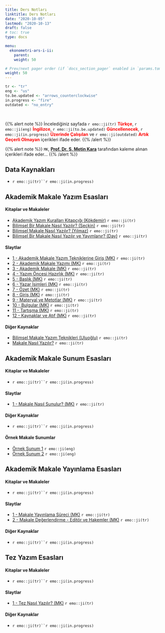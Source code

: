 ```yaml
---
title: Ders Notları
linktitle: Ders Notları
date: "2020-10-05"
lastmod: "2020-10-13"
draft: false
# toc: true
type: docs

menu:
  ekonometri-ars-i-ii:
    parent: 
    weight: 50

# Prev/next pager order (if `docs_section_pager` enabled in `params.toml`)
weight: 50
---
```


```r
tr <- "tr"
eng <- "us"
to.be.updated <- "arrows_counterclockwise"
in.progress <- "fire"
outdated <- "no_entry"
```

<br>

{{% alert note %}}
İncelediğiniz sayfada `r emo::ji(tr)` <font color="red">**Türkçe**</font>, `r emo::ji(eng)` <font color="red">**İngilizce**</font>, `r emo::ji(to.be.updated)` <font color="red">**Güncellenecek**</font>, `r emo::ji(in.progress)` <font color="red">**Üzerinde Çalışılan**</font> ve `r emo::ji(outdated)` <font color="red">**Artık Geçerli Olmayan**</font> içerikleri ifade eder.
{{% /alert %}}

{{% alert note %}}
`MK`, <font color="red">**[Prof. Dr. Ş. Metin Kara](https://scholar.google.com/citations?user=U45CVc0AAAAJ&hl=tr)**</font> tarafından kaleme alınan içerikleri ifade eder...
{{% /alert %}}

## Data Kaynakları
- `r emo::ji(tr)``r emo::ji(in.progress)`

## Akademik Makale Yazım Esasları
#### Kitaplar ve Makaleler
- [Akademik Yazım Kuralları Kitapçığı (Kökdemir)](`r paste0(ekonometri.ars.path, "Kokdemir__Akademik Yazim Kurallari Kitapcigi.pdf")`) `r emo::ji(tr)`
- [Bilimsel Bir Makale Nasıl Yazılır? (Seçkin)](`r paste0(ekonometri.ars.path, "Seckin-(2003a)-Bilimsel Bir Makale Nasil Yazilir-(article).pdf")`) `r emo::ji(tr)`
- [Bilimsel Makale Nasıl Yazılır? (Yılmaz)](`r paste0(ekonometri.ars.path, "Yilmaz-(2005a)-Bilimsel Makale Nasil Yazilir-(article).pdf")`) `r emo::ji(tr)`
- [Bilimsel Bir Makale Nasıl Yazılır ve Yayımlanır? (Day)](`r paste0(ekonometri.ars.path, "Day__Bilimsel Bir Makale Nasil Yazilir ve Yayimlanir.pdf")`) `r emo::ji(tr)`

#### Slaytlar
- [1 - Akademik Makale Yazım Tekniklerine Giriş (MK)](`r paste0(ekonometri.ars.path, "1 - Akademik Makale Yazim Tekniklerine Giris.ppt")`) `r emo::ji(tr)`
- [2 - Akademik Makale Yazımı (MK)](`r paste0(ekonometri.ars.path, "2 - Akademik Makale Yazimi.ppt")`) `r emo::ji(tr)`
- [3 - Akademik Makale (MK)](`r paste0(ekonometri.ars.path, "3 - Akademik Makale.ppt")`) `r emo::ji(tr)`
- [4 - Yazım Öncesi Hazırlık (MK)](`r paste0(ekonometri.ars.path, "4 - Yazim Oncesi Hazirlik.ppt")`) `r emo::ji(tr)`
- [5 - Başlık (MK)](`r paste0(ekonometri.ars.path, "5 - Baslik.ppt")`) `r emo::ji(tr)`
- [6 - Yazar İsimleri (MK)](`r paste0(ekonometri.ars.path, "6 - Yazar Isimleri.ppt")`) `r emo::ji(tr)`
- [7 - Özet (MK)](`r paste0(ekonometri.ars.path, "7 - Ozet.ppt")`) `r emo::ji(tr)`
- [8 - Giriş (MK)](`r paste0(ekonometri.ars.path, "8 - Giris.ppt")`) `r emo::ji(tr)`
- [9 - Materyal ve Metotlar (MK)](`r paste0(ekonometri.ars.path, "9 - Materyal ve Metotlar.ppt")`) `r emo::ji(tr)`
- [10 - Bulgular (MK)](`r paste0(ekonometri.ars.path, "10 - Bulgular.ppt")`) `r emo::ji(tr)`
- [11 - Tartışma (MK)](`r paste0(ekonometri.ars.path, "11 - Tartisma.ppt")`) `r emo::ji(tr)`
- [12 - Kaynaklar ve Atıf (MK)](`r paste0(ekonometri.ars.path, "12 - Kaynaklar ve Atif.ppt")`) `r emo::ji(tr)`

#### Diğer Kaynaklar
- [Bilimsel Makale Yazım Teknikleri (Uluoğlu)](`r paste0(ekonometri.ars.path, "Uluoglu__Bilimsel Makale Yazim Teknikleri.pdf")`) `r emo::ji(tr)`
- [Makale Nasıl Yazılır?](https://www.akademikkaynak.com/makale-nasil-yazilir.html) `r emo::ji(tr)`

## Akademik Makale Sunum Esasları
#### Kitaplar ve Makaleler
- `r emo::ji(tr)``r emo::ji(in.progress)`

#### Slaytlar
- [1 - Makale Nasıl Sunulur? (MK)](`r paste0(ekonometri.ars.path, "1 - Makale Nasil Sunulur.ppt")`) `r emo::ji(tr)`

#### Diğer Kaynaklar
- `r emo::ji(tr)``r emo::ji(in.progress)`

#### Örnek Makale Sunumlar
- [Örnek Sunum 1](`r paste0(ekonometri.ars.path, "Ornek_1_(Crypto).pdf")`) `r emo::ji(eng)`
- [Örnek Sunum 2](`r paste0(ekonometri.ars.path, "Ornek_2_(Meat Demand).pdf")`) `r emo::ji(eng)`

## Akademik Makale Yayınlama Esasları
#### Kitaplar ve Makaleler
- `r emo::ji(tr)``r emo::ji(in.progress)`

#### Slaytlar
- [1 - Makale Yayınlama Süreci (MK)](`r paste0(ekonometri.ars.path, "1 - Makale Yayinlama Sureci.ppt")`) `r emo::ji(tr)`
- [2 - Makale Değerlendirme - Editör ve Hakemler (MK)](`r paste0(ekonometri.ars.path, "2 - Makale Degerlendirme__Editor ve Hakemler.ppt")`) `r emo::ji(tr)`

#### Diğer Kaynaklar
- `r emo::ji(tr)``r emo::ji(in.progress)`

## Tez Yazım Esasları
#### Kitaplar ve Makaleler
- `r emo::ji(tr)``r emo::ji(in.progress)`

#### Slaytlar
- [1 - Tez Nasıl Yazılır? (MK)](`r paste0(ekonometri.ars.path, "1 - Tez Nasil Yazilir.ppt")`) `r emo::ji(tr)`

#### Diğer Kaynaklar
- `r emo::ji(tr)``r emo::ji(in.progress)`
